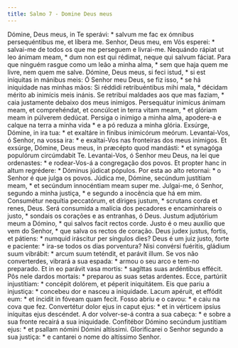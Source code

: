 ```yaml
---
title: Salmo 7 - Domine Deus meus
---
```


<div class="grid grid-cols-2 gap-5">
  <span class="text-justify">
    Dómine, Deus meus, in Te sperávi: * salvum me fac ex ómnibus persequéntibus
    me, et líbera me.
  </span>
  <span class="text-justify">
    Senhor, Deus meu, em Vós esperei: * salvai-me de todos os que me perseguem e
    livrai-me.
  </span>
  <span class="text-justify">
    Nequándo rápiat ut leo ánimam meam, * dum non est qui rédimat, neque qui
    salvum fáciat.
  </span>
  <span class="text-justify">
    Para que ninguém rasgue como um leão a minha alma, * sem que haja quem me
    livre, nem quem me salve.
  </span>
  <span class="text-justify">
    Dómine, Deus meus, si feci istud, * si est iníquitas in mánibus meis:
  </span>
  <span class="text-justify">
    Ó Senhor meu Deus, se fiz isso, * se há iniquidade nas minhas mãos:
  </span>
  <span class="text-justify">
    Si réddidi retribuéntibus mihi mala, * décidam mérito ab inimícis meis
    inánis.
  </span>
  <span class="text-justify">
    Se retribuí maldades aos que mas faziam, * caia justamente debaixo dos meus
    inimigos.
  </span>
  <span class="text-justify">
    Persequátur inimícus ánimam meam, et comprehéndat, et concúlcet in terra
    vitam meam, * et glóriam meam in púlverem dedúcat.
  </span>
  <span class="text-justify">
    Persiga o inimigo a minha alma, apodere-a e calque na terra a minha vida * e
    a pó reduza a minha glória.
  </span>
  <span class="text-justify">
    Exsúrge, Dómine, in ira tua: * et exaltáre in fínibus inimicórum meórum.
  </span>
  <span class="text-justify">
    Levantai-Vos, ó Senhor, na vossa ira: * e exaltai-Vos nas fronteiras dos
    meus inimigos.
  </span>
  <span class="text-justify">
    Et exsúrge, Dómine, Deus meus, in præcépto quod mandásti: * et synagóga
    populórum circúmdabit Te.
  </span>
  <span class="text-justify">
    Levantai-Vos, ó Senhor meu Deus, na lei que ordenastes: * e rodear-Vos-á a
    congregação dos povos.
  </span>
  <span class="text-justify">
    Et propter hanc in altum regrédere: * Dóminus júdicat pópulos.
  </span>
  <span class="text-justify">
    Por esta ao alto retornai: * o Senhor é que julga os povos.
  </span>
  <span class="text-justify">
    Júdica me, Dómine, secúndum justítiam meam, * et secúndum innocéntiam meam
    super me.
  </span>
  <span class="text-justify">
    Julgai-me, ó Senhor, segundo a minha justiça, * e segundo a inocência que há
    em mim.
  </span>
  <span class="text-justify">
    Consumétur nequítia peccatórum, et díriges justum, * scrutans corda et
    renes, Deus.
  </span>
  <span class="text-justify">
    Será consumida a malícia dos pecadores e encaminhareis o justo, * sondais os
    corações e as entranhas, ó Deus.
  </span>
  <span class="text-justify">
    Justum adjutórium meum a Dómino, * qui salvos facit rectos corde.
  </span>
  <span class="text-justify">
    Justo é o meu auxílio que vem do Senhor, * que salva os rectos de coração.
  </span>
  <span class="text-justify">
    Deus judex justus, fortis, et pátiens: * numquid iráscitur per síngulos
    dies?
  </span>
  <span class="text-justify">
    Deus é um juiz justo, forte e paciente: * ira-se todos os dias porventura?
  </span>
  <span class="text-justify">
    Nisi convérsi fuéritis, gládium suum vibrábit: * arcum suum teténdit, et
    parávit illum.
  </span>
  <span class="text-justify">
    Se vos não converterdes, vibrará a sua espada: * armou o seu arco e tem-no
    preparado.
  </span>
  <span class="text-justify">
    Et in eo parávit vasa mortis: * sagíttas suas ardéntibus effécit.
  </span>
  <span class="text-justify">
    Pôs nele dardos mortais: * preparou as suas setas ardentes.
  </span>
  <span class="text-justify">
    Ecce, partúriit injustítiam: * concépit dolórem, et péperit iniquitátem.
  </span>
  <span class="text-justify">
    Eis que pariu a injustiça: * concebeu dor e nasceu a iniquidade.
  </span>
  <span class="text-justify">
    Lacum apéruit, et effódit eum: * et íncidit in fóveam quam fecit.
  </span>
  <span class="text-justify">
    Fosso abriu e o cavou: * e caiu na cova que fez.
  </span>
  <span class="text-justify">
    Convertétur dolor ejus in caput ejus: * et in vérticem ipsíus iníquitas ejus
    descéndet.
  </span>
  <span class="text-justify">
    A dor volver-se-á contra a sua cabeça: * e sobre a sua fronte recairá a sua
    iniquidade.
  </span>
  <span class="text-justify">
    Confitébor Dómino secúndum justítiam ejus: * et psallam nómini Dómini
    altíssimi.
  </span>
  <span class="text-justify">
    Glorificarei o Senhor segundo a sua justiça: * e cantarei o nome do
    altíssimo Senhor.
  </span>
</div>
